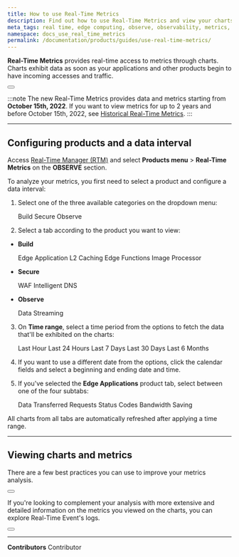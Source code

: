 ```yaml
---
title: How to use Real-Time Metrics
description: Find out how to use Real-Time Metrics and view your charts on Azion.
meta_tags: real time, edge computing, observe, observability, metrics, data, events, security
namespace: docs_use_real_time_metrics
permalink: /documentation/products/guides/use-real-time-metrics/
---
```



**Real-Time Metrics** provides real-time access to metrics through charts. Charts exhibit data as soon as your applications and other products begin to have incoming accesses and traffic.

<Button href="/en/documentation/products/observe/real-time-metrics/" text="go to Real-Time Metrics reference" variant="secondary"></Button>

:::note
The new Real-Time Metrics provides data and metrics starting from **October 15th, 2022**. If you want to view metrics for up to 2 years and before October 15th, 2022, see [Historical Real-Time Metrics](/en/documentation/products/historical-real-time-metrics/).
:::

---

## Configuring products and a data interval

Access [Real-Time Manager (RTM)](https://manager.azion.com/) and select **Products menu** > **Real-Time Metrics** on the **OBSERVE** section.

To analyze your metrics, you first need to select a product and configure a data interval:

1. Select one of the three available categories on the dropdown menu:

    <Badge>Build</Badge> <Badge>Secure</Badge> <Badge>Observe</Badge>

2. Select a tab according to the product you want to view:

-  **Build**

    <Badge>Edge Application</Badge> <Badge>L2 Caching</Badge> <Badge>Edge Functions</Badge> <Badge>Image Processor</Badge>

- **Secure**

    <Badge>WAF</Badge> <Badge>Intelligent DNS</Badge>

- **Observe**

    <Badge>Data Streaming</Badge>

3. On **Time range**, select a time period from the options to fetch the data that'll be exhibited on the charts:

    <Badge>Last Hour</Badge> <Badge>Last 24 Hours</Badge> <Badge>Last 7 Days</Badge> <Badge>Last 30 Days</Badge> <Badge>Last 6 Months</Badge>

4. If you want to use a different date from the options, click the calendar fields and select a beginning and ending date and time.
5. If you've selected the **Edge Applications** product tab, select between one of the four subtabs:

    <Badge>Data Transferred</Badge> <Badge>Requests</Badge> <Badge>Status Codes</Badge> <Badge>Bandwidth Saving</Badge>

All charts from all tabs are automatically refreshed after applying a time range.

---

## Viewing charts and metrics

There are a few best practices you can use to improve your metrics analysis.

<Button href="/en/documentation/products/guides/observe/analyze-metrics/" text="go to analyze metrics guide" variant="secondary" target="_blank"></Button>

If you're looking to complement your analysis with more extensive and detailed information on the metrics you viewed on the charts, you can explore Real-Time Event's logs.

<Button href="/en/documentation/products/observe/real-time-events/" text="go to Real-Time Events reference" variant="secondary"></Button>


---


**Contributors** <ContributorList>Contributor</ContributorList>
